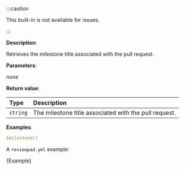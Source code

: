 
:::caution

This built-in is not available for issues.

:::

**Description**:

Retrieves the milestone title associated with the pull request.

**Parameters**:

_none_

**Return value**:

| Type     | Description                                           |
| :------- | :---------------------------------------------------- |
| `string` | The milestone title associated with the pull request. |

**Examples**:

```yml
$milestone()
```

A `reviewpad.yml` example:

<CodeBlock language="yml" title="reviewpad.yml">{Example}</CodeBlock>
